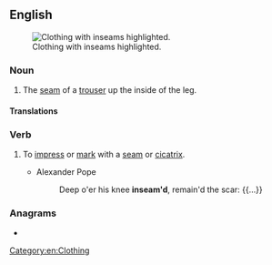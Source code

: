 ==English==
[[File:RV Schritt.png|thumb|Clothing with inseams highlighted.]]

===Noun===
{{en-noun}}

# The [[seam]] of a [[trouser]] up the inside of the leg.

====Translations====
{{trans-top|}}

===Verb===
{{en-verb}}

# {{lb|en|transitive}} To [[impress]] or [[mark]] with a [[seam]] or [[cicatrix]].
#* Alexander Pope
#*: Deep o'er his knee '''inseam'd''', remain'd the scar: {{...}}

===Anagrams===
* {{anagrams|en|a=aeimns|Amiens|Eisman|Emsian|amines|animes|animés|manies|mesian}}

[[Category:en:Clothing]]